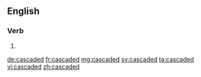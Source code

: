 ==English==

===Verb===
{{head|en}}

# {{en-past of|cascade}}

[[de:cascaded]]
[[fr:cascaded]]
[[mg:cascaded]]
[[sv:cascaded]]
[[ta:cascaded]]
[[vi:cascaded]]
[[zh:cascaded]]